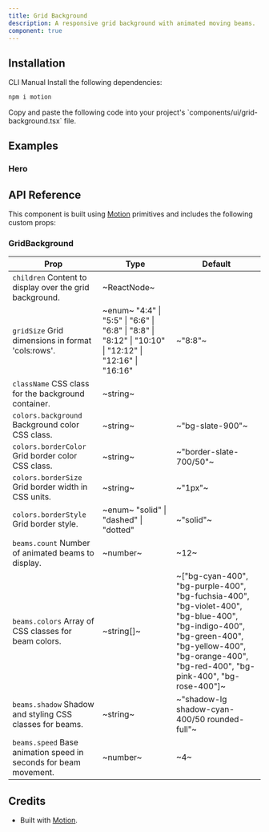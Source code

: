 ```yaml
---
title: Grid Background
description: A responsive grid background with animated moving beams.
component: true
---
```


<ExamplePreview path="grid-background/default" />

## Installation

<Tabs defaultValue="cli">

<TabsList>
  <TabsTrigger value="cli">CLI</TabsTrigger>
  <TabsTrigger value="manual">Manual</TabsTrigger>
</TabsList>

<TabsContent value="cli">
  <CliCommands name="grid-background" />
</TabsContent>

<TabsContent value="manual">    
<Steps>

<Step>
Install the following dependencies:

```bash
npm i motion
```

</Step>

<Step>
Copy and paste the following code into your project's `components/ui/grid-background.tsx` file.

<ComponentPreview name="grid-background" />

</Step>

</Steps>

</TabsContent>

</Tabs>

## Examples

### Hero

<ExamplePreview path="grid-background/hero" />

## API Reference

This component is built using [Motion](https://motion.dev/) primitives and includes the following custom props:

### GridBackground

| **Prop**                                                                                    | **Type**                                                                                                                            | **Default**                                                                                                                                                                                         |
| ------------------------------------------------------------------------------------------- | ----------------------------------------------------------------------------------------------------------------------------------- | --------------------------------------------------------------------------------------------------------------------------------------------------------------------------------------------------- |
| `children` <PopoverInfo>Content to display over the grid background.</PopoverInfo>          | ~ReactNode~                                                                                                                         | <Na/>                                                                                                                                                                                               |
| `gridSize` <PopoverInfo>Grid dimensions in format 'cols:rows'.</PopoverInfo>                | ~enum~ <PopoverInfo> "4:4" \| "5:5" \| "6:6" \| "6:8" \| "8:8" \| "8:12" \| "10:10" \| "12:12" \| "12:16" \| "16:16" </PopoverInfo> | ~"8:8"~                                                                                                                                                                                             |
| `className` <PopoverInfo>CSS class for the background container.</PopoverInfo>              | ~string~                                                                                                                            | <Na/>                                                                                                                                                                                               |
| `colors.background` <PopoverInfo>Background color CSS class.</PopoverInfo>                  | ~string~                                                                                                                            | ~"bg-slate-900"~                                                                                                                                                                                    |
| `colors.borderColor` <PopoverInfo>Grid border color CSS class.</PopoverInfo>                | ~string~                                                                                                                            | ~"border-slate-700/50"~                                                                                                                                                                             |
| `colors.borderSize` <PopoverInfo>Grid border width in CSS units.</PopoverInfo>              | ~string~                                                                                                                            | ~"1px"~                                                                                                                                                                                             |
| `colors.borderStyle` <PopoverInfo>Grid border style.</PopoverInfo>                          | ~enum~ <PopoverInfo> "solid" \| "dashed" \| "dotted" </PopoverInfo>                                                                 | ~"solid"~                                                                                                                                                                                           |
| `beams.count` <PopoverInfo>Number of animated beams to display.</PopoverInfo>               | ~number~                                                                                                                            | ~12~                                                                                                                                                                                                |
| `beams.colors` <PopoverInfo>Array of CSS classes for beam colors.</PopoverInfo>             | ~string[]~                                                                                                                          | ~["bg-cyan-400", "bg-purple-400", "bg-fuchsia-400", "bg-violet-400", "bg-blue-400", "bg-indigo-400", "bg-green-400", "bg-yellow-400", "bg-orange-400", "bg-red-400", "bg-pink-400", "bg-rose-400"]~ |
| `beams.shadow` <PopoverInfo>Shadow and styling CSS classes for beams.</PopoverInfo>         | ~string~                                                                                                                            | ~"shadow-lg shadow-cyan-400/50 rounded-full"~                                                                                                                                                       |
| `beams.speed` <PopoverInfo>Base animation speed in seconds for beam movement.</PopoverInfo> | ~number~                                                                                                                            | ~4~                                                                                                                                                                                                 |

## Credits

- Built with [Motion](https://motion.dev/).
